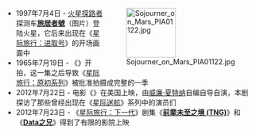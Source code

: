 <div style="float:right;margin-left:0.5em;">
[[Image:Sojourner_on_Mars_PIA01122.jpg|100x100px]]
</div>
*1997年7月4日 - [[火星探路者|火星探路者]]探测车'''[[旅居者號|旅居者號]]'''（图片）登陆火星，它后来出现在《[[星际旅行：进取号|星际旅行：进取号]]》的开场画面中
*1965年7月19日 - 《'''{{le|前人未至之境 (星际旅行：原初系列)|Where No Man Has Gone Before|前人未至之境}}'''》开拍，这一集之后导致《[[星际旅行：原初系列|星际旅行：原初系列]]》被批准拍摄成完整的一季
*2012年7月22日 - 电影《'''{{le|星际旅行的舰长们|The Captains (film)}}'''》在美国上映，由[[威廉·夏特纳|威廉·夏特纳]]自编自导自演，本剧探访了那些曾经出现在《[[星际迷航|星际迷航]]》系列中的演员们
*2012年7月23日 - 《[[星际旅行：下一代|星际旅行：下一代]]》剧集《'''[[前辈未至之境_(TNG)|前辈未至之境 (TNG)]]'''》和《'''[[Data之兄|Data之兄]]'''》得到了有限的影院上映